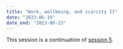 ```yaml
---
title: "Work, wellbeing, and scarcity II"
date: "2023-06-19"
date_end: "2023-06-23"
---
```


This session is a continuation of [session 5](/content/05-content.qmd).
